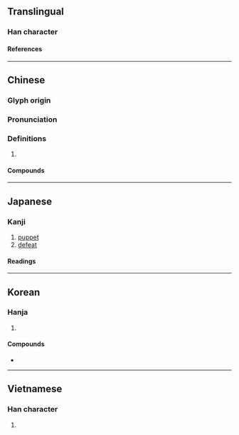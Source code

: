 {{character info}}
==Translingual==

===Han character===
{{Han char|rn=9|rad=人|as=15|sn=17|four=26260|canj=OWWW|ids=⿰亻畾}}

====References====
{{Han ref|kx=0120.160|dkj=01249|dj=0254.140|hdz=10234.060|uh=5121}}

----

==Chinese==
{{zh-forms}}

===Glyph origin===
{{Han etym}}

===Pronunciation===
{{zh-pron
|m=lěi
|c=leoi5
|mn=ml:lúi/qz:lér/tw,xm,zz:lé
|mn_note=lúi - literary; lér/lé - 禮 is used more in the Mainland
|mc=y
|oc=y
|cat=
}}

===Definitions===
{{zh-hanzi}}

# {{zh-only|傀儡}}

====Compounds====
{{zh-der|傀儡|傀儡家庭|傀儡戲|傀儡政權|懸絲傀儡|文樂傀儡|線抽傀儡|肉傀儡|藥發傀儡|跳傀儡}}

----

==Japanese==

===Kanji===
{{ja-kanji|grade=|rs=人15}}

# [[puppet]]
# [[defeat]]

====Readings====
{{ja-readings
|goon=らい
|kanon=らい
|kun=やぶれる, つかれる
}}

----

==Korean==

===Hanja===
{{ko-hanja|꼭두각시|뢰||뇌}}

# {{hanja form of|뢰|[[puppet]]}}

====Compounds====
* {{ko-l|괴뢰|[[puppet]]|傀儡}}

----

==Vietnamese==

===Han character===
{{vi-readings|reading=[[lỗi]]|rs=人15}}

# {{rfdef|vi|sort=人15}}